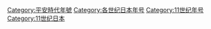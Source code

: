 [[Category:平安時代年號|Category:平安時代年號]]
[[Category:各世纪日本年号|Category:各世纪日本年号]]
[[Category:11世纪年号|Category:11世纪年号]]
[[Category:11世纪日本|Category:11世纪日本]]
